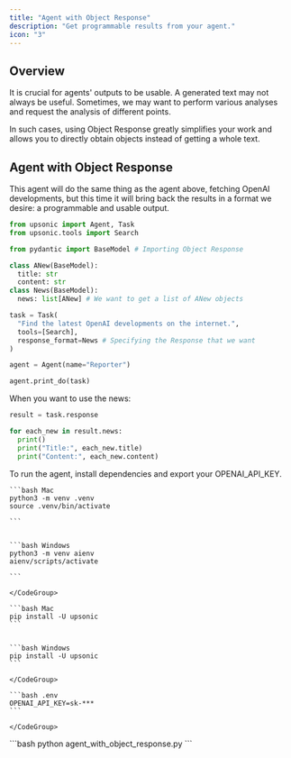 ```yaml
---
title: "Agent with Object Response"
description: "Get programmable results from your agent."
icon: "3"
---
```


## Overview

It is crucial for agents' outputs to be usable. A generated text may not always be useful. Sometimes, we may want to perform various analyses and request the analysis of different points.

In such cases, using Object Response greatly simplifies your work and allows you to directly obtain objects instead of getting a whole text.

## Agent with Object Response

This agent will do the same thing as the agent above, fetching OpenAI developments, but this time it will bring back the results in a format we desire: a programmable and usable output.

```python agent_with_object_response.py
from upsonic import Agent, Task
from upsonic.tools import Search

from pydantic import BaseModel # Importing Object Response

class ANew(BaseModel):
  title: str
  content: str
class News(BaseModel):
  news: list[ANew] # We want to get a list of ANew objects

task = Task(
  "Find the latest OpenAI developments on the internet.", 
  tools=[Search],
  response_format=News # Specifying the Response that we want
)

agent = Agent(name="Reporter")

agent.print_do(task)
```

When you want to use the news:

```python agent_with_object_response.py
result = task.response

for each_new in result.news:
  print()
  print("Title:", each_new.title)
  print("Content:", each_new.content)
```

To run the agent, install dependencies and export your OPENAI_API_KEY.

<Steps>
  <Step title="Setup your virtual environment">
    <CodeGroup>

    ```bash Mac
    python3 -m venv .venv
    source .venv/bin/activate
    
    ```

    
    ```bash Windows
    python3 -m venv aienv
    aienv/scripts/activate
    
    ```

    </CodeGroup>
  </Step>
  <Step title="Install dependencies">
    <CodeGroup>

    ```bash Mac
    pip install -U upsonic
    ```

    
    ```bash Windows
    pip install -U upsonic
    ```

    </CodeGroup>
  </Step>
  <Step title="Put your OpenAI key">
    <CodeGroup>

    ```bash .env
    OPENAI_API_KEY=sk-***
    ```

    </CodeGroup>
  </Step>
  <Step title="Run the agent to do the task">
    ```bash
    python agent_with_object_response.py
    ```
  </Step>
</Steps>